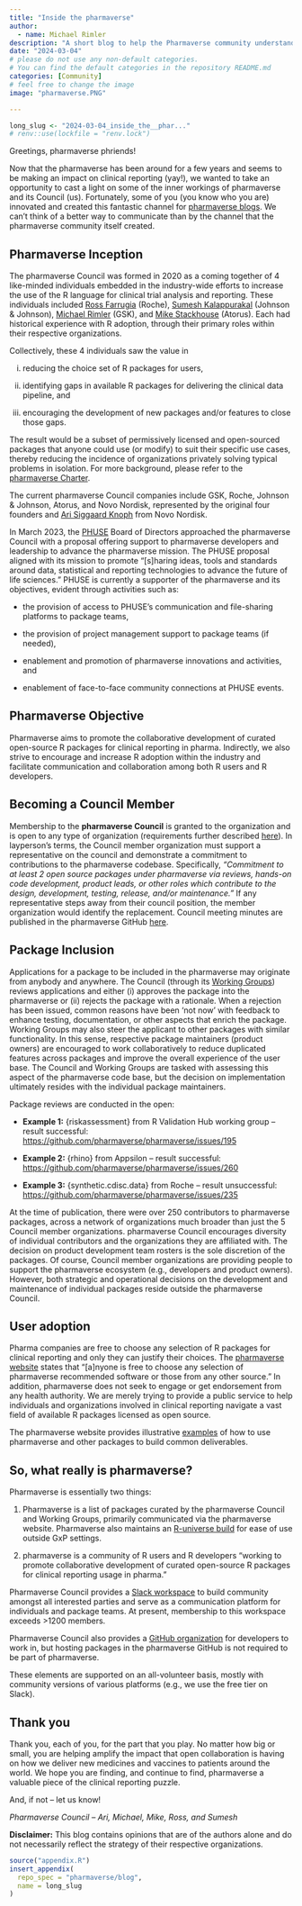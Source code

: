 ```yaml
---
title: "Inside the pharmaverse"
author:
  - name: Michael Rimler
description: "A short blog to help the Pharmaverse community understand how Pharmaverse is governed."
date: "2024-03-04"
# please do not use any non-default categories.
# You can find the default categories in the repository README.md
categories: [Community]
# feel free to change the image
image: "pharmaverse.PNG"

---
```


<!--------------- typical setup ----------------->

```r
long_slug <- "2024-03-04_inside_the__phar..."
# renv::use(lockfile = "renv.lock")
```

<!--------------- post begins here ----------------->

Greetings, pharmaverse phriends!

Now that the pharmaverse has been around for a few years and seems to be making an impact on clinical reporting (yay!), we wanted to take an opportunity to cast a light on some of the inner workings of pharmaverse and its Council (us).
Fortunately, some of you (you know who you are) innovated and created this fantastic channel for [pharmaverse blogs](https://pharmaverse.github.io/blog/).
We can’t think of a better way to communicate than by the channel that the pharmaverse community itself created.

## Pharmaverse Inception

The pharmaverse Council was formed in 2020 as a coming together of 4 like-minded individuals embedded in the industry-wide efforts to increase the use of the R language for clinical trial analysis and reporting.
These individuals included [Ross Farrugia](https://www.linkedin.com/in/ross-farrugia-820839204/) (Roche), [Sumesh Kalappurakal](https://www.linkedin.com/in/sumesh-kalappurakal-b8283ab/) (Johnson & Johnson), [Michael Rimler](https://www.linkedin.com/in/michaelrimler/) (GSK), and [Mike Stackhouse](https://www.linkedin.com/in/michael-s-stackhouse/) (Atorus).
Each had historical experience with R adoption, through their primary roles within their respective organizations.

Collectively, these 4 individuals saw the value in

(i) reducing the choice set of R packages for users,

(ii) identifying gaps in available R packages for delivering the clinical data pipeline, and

(iii) encouraging the development of new packages and/or features to close those gaps.

The result would be a subset of permissively licensed and open-sourced packages that anyone could use (or modify) to suit their specific use cases, thereby reducing the incidence of organizations privately solving typical problems in isolation.
For more background, please refer to the [pharmaverse Charter](https://pharmaverse.org/charter/).

The current pharmaverse Council companies include GSK, Roche, Johnson & Johnson, Atorus, and Novo Nordisk, represented by the original four founders and [Ari Siggaard Knoph](https://www.linkedin.com/in/ari-siggaard-knoph-7b852575/) from Novo Nordisk.

In March 2023, the [PHUSE](https://phuse.global/) Board of Directors approached the pharmaverse Council with a proposal offering support to pharmaverse developers and leadership to advance the pharmaverse mission.
The PHUSE proposal aligned with its mission to promote “\[s\]haring ideas, tools and standards around data, statistical and reporting technologies to advance the future of life sciences.” PHUSE is currently a supporter of the pharmaverse and its objectives, evident through activities such as:

-   the provision of access to PHUSE’s communication and file-sharing platforms to package teams,

-   the provision of project management support to package teams (if needed),

-   enablement and promotion of pharmaverse innovations and activities, and

-   enablement of face-to-face community connections at PHUSE events.

## Pharmaverse Objective

Pharmaverse aims to promote the collaborative development of curated open-source R packages for clinical reporting in pharma.
Indirectly, we also strive to encourage and increase R adoption within the industry and facilitate communication and collaboration among both R users and R developers.

## Becoming a Council Member

Membership to the **pharmaverse Council** is granted to the organization and is open to any type of organization (requirements further described [here](https://pharmaverse.org/contribute/council/)).
In layperson’s terms, the Council member organization must support a representative on the council and demonstrate a commitment to contributions to the pharmaverse codebase.
Specifically, *“Commitment to at least 2 open source packages under pharmaverse via reviews, hands-on code development, product leads, or other roles which contribute to the design, development, testing, release, and/or maintenance.”* If any representative steps away from their council position, the member organization would identify the replacement.
Council meeting minutes are published in the pharmaverse GitHub [here](https://github.com/pharmaverse/pharmaverse/tree/main/static/council%20meeting%20minutes).

## Package Inclusion

Applications for a package to be included in the pharmaverse may originate from anybody and anywhere.
The Council (through its [Working Groups](https://pharmaverse.org/contribute/wg/)) reviews applications and either (i) approves the package into the pharmaverse or (ii) rejects the package with a rationale.
When a rejection has been issued, common reasons have been ‘not now’ with feedback to enhance testing, documentation, or other aspects that enrich the package.
Working Groups may also steer the applicant to other packages with similar functionality.
In this sense, respective package maintainers (product owners) are encouraged to work collaboratively to reduce duplicated features across packages and improve the overall experience of the user base.
The Council and Working Groups are tasked with assessing this aspect of the pharmaverse code base, but the decision on implementation ultimately resides with the individual package maintainers.

Package reviews are conducted in the open:

-   **Example 1:** {riskassessment} from R Validation Hub working group – result successful: <https://github.com/pharmaverse/pharmaverse/issues/195>

-   **Example 2:** {rhino} from Appsilon – result successful: <https://github.com/pharmaverse/pharmaverse/issues/260>

-   **Example 3:** {synthetic.cdisc.data} from Roche – result unsuccessful: <https://github.com/pharmaverse/pharmaverse/issues/235>

At the time of publication, there were over 250 contributors to pharmaverse packages, across a network of organizations much broader than just the 5 Council member organizations.
pharmaverse Council encourages diversity of individual contributors and the organizations they are affiliated with.
The decision on product development team rosters is the sole discretion of the packages.
Of course, Council member organizations are providing people to support the pharmaverse ecosystem (e.g., developers and product owners).
However, both strategic and operational decisions on the development and maintenance of individual packages reside outside the pharmaverse Council.

## User adoption

Pharma companies are free to choose any selection of R packages for clinical reporting and only they can justify their choices.
The [pharmaverse website](https://pharmaverse.org/) states that “\[a\]nyone is free to choose any selection of pharmaverse recommended software or those from any other source.” In addition, pharmaverse does not seek to engage or get endorsement from any health authority.
We are merely trying to provide a public service to help individuals and organizations involved in clinical reporting navigate a vast field of available R packages licensed as open source.

The pharmaverse website provides illustrative [examples](https://pharmaverse.github.io/examples/) of how to use pharmaverse and other packages to build common deliverables.

## So, what really is pharmaverse?

Pharmaverse is essentially two things:

1.  Pharmaverse is a list of packages curated by the pharmaverse Council and Working Groups, primarily communicated via the pharmaverse website.
    Pharmaverse also maintains an [R-universe build](https://pharmaverse.r-universe.dev/builds) for ease of use outside GxP settings.

2.  pharmaverse is a community of R users and R developers “working to promote collaborative development of curated open-source R packages for clinical reporting usage in pharma.”

Pharmaverse Council provides a [Slack workspace](https://pharmaverse.slack.com/) to build community amongst all interested parties and serve as a communication platform for individuals and package teams.
At present, membership to this workspace exceeds \>1200 members.

Pharmaverse Council also provides a [GitHub organization](https://github.com/pharmaverse) for developers to work in, but hosting packages in the pharmaverse GitHub is not required to be part of pharmaverse.

These elements are supported on an all-volunteer basis, mostly with community versions of various platforms (e.g., we use the free tier on Slack).

## Thank you

Thank you, each of you, for the part that you play.
No matter how big or small, you are helping amplify the impact that open collaboration is having on how we deliver new medicines and vaccines to patients around the world.
We hope you are finding, and continue to find, pharmaverse a valuable piece of the clinical reporting puzzle.

And, if not – let us know!

*Pharmaverse Council – Ari, Michael, Mike, Ross, and Sumesh*

**Disclaimer:** This blog contains opinions that are of the authors alone and do not necessarily reflect the strategy of their respective organizations.

<!--------------- appendices go here ----------------->

```r
source("appendix.R")
insert_appendix(
  repo_spec = "pharmaverse/blog",
  name = long_slug
)
```

